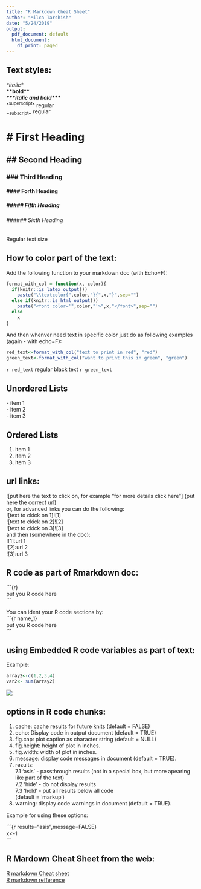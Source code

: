 ```yaml
---
title: "R Markdown Cheat Sheet"
author: "Milca Tarshish"
date: "5/24/2019"
output:
  pdf_document: default
  html_document:
    df_print: paged
---
```



## Text styles:
*\*italic\**  
**\*\*bold\*\***  
***\*\*\*italic and bold\*\*\****   
^^superscript^^ regular   
~\~subscript\~~ regular


# # First Heading  
## ## Second Heading
### ### Third Heading
#### #### Forth Heading 
##### ##### Fifth Heading
###### ###### Sixth Heading  
Regular text size  

## How to color part of the text:  
Add the following function to your markdown doc (with Echo=F):  
```r
format_with_col = function(x, color){
  if(knitr::is_latex_output())
    paste("\\textcolor{",color,"}{",x,"}",sep="")
  else if(knitr::is_html_output())
    paste("<font color='",color,"'>",x,"</font>",sep="")
  else
    x
}

```
And then whenver need text in specific color just do as following examples (again - with echo=F):  
``` r
red_text<-format_with_col("text to print in red", "red")
green_text<-format_with_col("want to print this in green", "green")
``` 
`r red_text` regular black text `r green_text`   


## Unordered Lists
\- item 1  
\- item 2  
\- item 3  

## Ordered Lists
1. item 1  
2. item 2  
3. item 3  

## url links:   
![put here the text to click on, for example "for more details click here"] (put here the correct url)   
or, for advanced links you can do the following:  
![text to ckick on 1]![1]  
![text to ckick on 2]![2]    
![text to ckick on 3]![3]   
and then (somewhere in the doc):  
![1]:url 1  
![2]:url 2  
![3]:url 3  

## R code as part of Rmarkdown doc:  
\`\`\`\{r}  
put you R code here  
\`\`\`  

You can ident your R code sections by:  
\`\`\`\{r name_1}  
put you R code here  
\`\`\`  

## using Embedded R code variables as part of text:  
Example: 

```r
array2<-c(1,2,3,4)
var2<- sum(array2)  
``` 
 
![](C:\coursera\myDocs\Data-Science-Cheat-Sheets\R_Markdown\image1.PNG)

## options in R code chunks:   
1. cache: cache results for future knits (default = FALSE)  
2. echo: Display code in output document (default = TRUE)  
3. fig.cap: plot caption as character string (default = NULL)  
4. fig.height: height of plot in inches.   
5. fig.width: width of plot in inches.  
6. message: display code messages in document (default = TRUE).  
7. results:  
7.1 'asis' - passthrough results (not in a special box, but more apearing like part of the text)  
7.2 'hide' - do not display results  
7.3 'hold' - put all results below all code  
        (default = 'markup')  
8. warning: display code warnings in document (default = TRUE).  

Example for using these options: 

\`\`\`{r results="asis",message=FALSE}  
x<-1    
\`\`\`  

## R Mardown Cheat Sheet from the web: 
[R markdown Cheat sheet](https://www.rstudio.com/wp-content/uploads/2016/03/rmarkdown-cheatsheet-2.0.pdf)  
[R markdown refference](https://www.rstudio.com/wp-content/uploads/2015/03/rmarkdown-reference.pdf)  




